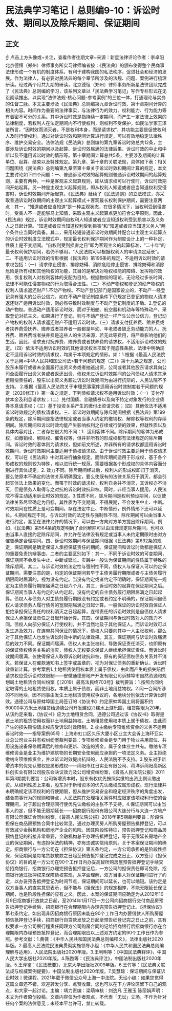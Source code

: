 # 民法典学习笔记丨总则编9-10：诉讼时效、期间以及除斥期间、保证期间
## 正文
☝ 点击上方头像或+关注，查看作者往期文章~来源：新星法律评论作者：李卓阳 北京德恒（郑州）律师事务所实习律师编者按：《民法典》的颁布使得整个民商事法律形成一个有机的制度体系，有利于建构我国的私法秩序，促进社会和经济的发展。作为法律人，有必要对民法典的每个章节所涉及的法规、问题、案例进行梳理研读。经过两个月共九期的研读，北京德恒（郑州）律师事务所新星法律团队完成了《民法典》总则编的学习，该系列文章以「民法典学习笔记」写作专栏形式在无讼阅读推出，以实现“法律法规-核心问题-参考案例”的三位一体，打通理论与实务的任督二脉。本文主要涉及《民法典》总则编第九章诉讼时效、第十章期间计算的相关内容。时间作为重要的法律事实，与法律行为的效力、权利能力、行为能力等有着密不可分的关系。其中诉讼时效是指持续一定期间，而产生一定法律上效果的法律制度，若权利人在法定期间内不行使权利，则权利不受保护，如民法学家王泽鉴所言，“因时效而消灭者，不是权利本身，而是请求权”，其功能主要是促使权利人及时行使权利。通过对诉讼时效和期间计算进行规定，可以有效地稳定法律秩序、维护交易安全。法律法规《民法典》总则编的第九章诉讼时效总共12条，主要涉及诉讼时效的期间以及起算、诉讼时效届满的法律后果、诉讼时效的中止和中断以及不适用诉讼时效的情形等。第十章期间计算总共5条，主要涉及期间的计算单位、起算、结束以及特殊规定。第九章、第十章的关联法规，具体如下表：相关问题围绕《民法典》总则编第九章至第十章关于诉讼时效和期间计算的规定，本文主要讨论如下四个问题：一、普通诉讼时效的起算规则普通诉讼时效期间的起算规则，主要有两种，一种是客观主义起算规则，即从请求权可以行使时，诉讼时效期间开始起算。另一种是主观主义起算规则，即从权利人知道或者应当知道权利受侵害时，诉讼时效期间开始起算。《民法典》延续了《民法通则》的立法模式，亦采取普通诉讼时效期间的主观主义起算模式＋客观最长权利保护期间，需要注意两点：其一，“知道或者应当知道”是一种主观状态，在很多情况下，当权利受到侵害时，受害人不一定能够马上知情，采取主观主义起算点更加符合公平原则。因此，《民法典》规定，诉讼时效期间自权利人知道或者应当知道权利受到损害以及义务人之日起计算。“知道或者应当知道权利受到损害”和“知道或者应当知道义务人”两个条件应当同时具备。其二，采用较短普通诉讼时效期间并配合以主观主义起算点的诉讼时效制度立法模式中，规定最长权利保护期间作为制度设计上的一种补足，性质上是不变期间。“自权利受到损害之日”即为客观主义的起算标准，“二十年”的最长权利保护期间，若仍不够用，“人民法院可以根据权利人的申请决定延长”。二、不适用诉讼时效的情形根据《民法典》第196条的规定，不适用诉讼时效的请求权包括：（一）请求停止侵害、排除妨碍、消除危险停止侵害、排除妨碍和消除危险是所有权和其他物权的功能，其目的是解决对物权权能的障碍、发挥物的效用，恢复权利人对权利客体的支配为目的。根据物权的理论，无论经过多长时间，法律不可能任侵害物权的行为取得合法性。（二）不动产物权和登记的动产物权的权利人请求返还财产1.不动产物权。不动产登记部门是国家设立的，不动产一经登记具有强大的公示公信力，如在不动产登记制度条件下仍规定已登记的物权人请求返还财产适用诉讼时效，则必然导致时效制度与不动产登记制度的矛盾。2.登记的动产物权。普通动产适用诉讼时效。而对于船舶、航空器和机动车等特殊动产，采取登记对抗主义，如果进行了登记，则与不动产登记一样产生公示公信力，登记动产物权的权利人请求返还财产不适用诉讼时效。（三）请求支付抚养费、赡养费或者扶养费受抚养、赡养或者扶养者一般都是年幼、年老或者缺乏劳动能力的人，抚养费、赡养费或者扶养费是这些人的生活来源，若无此等费用，将严重影响他们的生活。因此，请求支付抚养费、赡养费或者扶养费的请求权，不适用诉讼时效的规定。（四）依法不适用诉讼时效的其他请求权本项属于兜底性条款，法律中明确规定不适用诉讼时效的请求权，均属于本项规定的情形。如：1.根据《最高人民法院关于适用<中华人民共和国公司法>若干问题的规定（三）》第十九条之规定，公司股东未履行或者未全面履行出资义务或者抽逃出资，公司或者其他股东请求其向公司全面履行出资义务或者返还出资、债权未过诉讼时效期间的公司债权人请求其承担赔偿责任的，股东以出资义务超过诉讼时效期间为由进行抗辩的，人民法院不予支持。 2.根据《最高人民法院关于审理民事案件适用诉讼时效制度若干问题的规定（2020修正）》第一条之规定，下列债权请求权不适用诉讼时效：（一）支付存款本金及利息请求权；（二）兑付国债、金融债券以及向不特定对象发行的企业债券本息请求权；（三）基于投资关系产生的缴付出资请求权；（四）其他依法不适用诉讼时效规定的债权请求权。三、诉讼时效期间与除斥期间根据《民法典》第199条的规定，除斥期间是指法律规定或者当事人约定的撤销权、解除权等权利的存续期间。除斥期间和诉讼时效均能产生影响权利之存续或行使的效果，但就性质以及具体内容对比，二者存在很大的不同：1.  适用客体不同。除斥期间的客体为形成权，如撤销权、解除权、催告权等，但并非所有的形成权都有法律规定的除斥期间。诉讼时效的客体则为请求权，但如前文所述，并非所有的请求权都适用诉讼时效期间，诉讼时效期间主要适用于债权请求权。由于诉讼时效主要适用于债权请求权，可以在《民法典》中对其进行抽象规定。而除斥期间适用于形成权，基于各个形成权的规则较为特殊，难以进行统一规范，需要根据各个形成权的具体内容而分别进行具体规定。2. 效力不同。除斥期间经过后，权利人的形成权即归于消灭，要么使原本不确定的法律关系明确固定，要么使既有的法律关系归于消灭，都会引起实体法上效果的变化。而罹于时效的请求权，权利自身并不消灭，其诉权亦不消灭，但是债务人取得与之对抗的诉讼时效抗辩权。同时，非经当事人援用，人民法院不得主动适用诉讼时效的规定。3.性质不同。除斥期间是权利预设期间，以促使法律关系尽早确定为目标，其性质为不变期间，不得展期，不会发生中止、中断。时效期间在性质上是可变期间，存在法定中止、中断情形，例外情形下还可以延长。4.期间规定不同。与诉讼时效的法定性与强制性不同，除斥期间可以由当事人进行约定，甚至在法律允许的情况下，可以由一方向对方单方提出除斥期间。例如，《民法典》第564条的规定明确了合同解除可以由法律规定除斥期间，也可以由当事人直接约定除斥期间，并允许在法律没有规定或当事人未约定期限时由对方催告确定合理期间。四、诉讼时效期间与保证期间根据《民法典》第692条的规定，保证期间是确定保证人承担保证责任的期间。保证期间和诉讼时效都是保证人的重要免责抗辩事由，二者的主要区别如下：其一，不同于诉讼时效的可变期间，保证期间不会发生中止、中断或延长。实践中一般认为保证期间的性质属于特殊的除斥期间。其二，与诉讼时效的法定性与强制性不同，债权人与保证人可以约定保证期间。需要注意的是，约定的保证期间若早于主债务履行期限或者与主债务履行期限同时届满的，视为没有约定。当没有约定或者约定不明确时，保证期间统一规定为主债务履行期限届满之日起六个月。其三，诉讼时效的起算在保证期间之后。保证期间当事人有约定的从约定起，没有约定的自主债务履行期限届满之日起起算。债权人与债务人对主债务履行期限没有约定或者约定不明确的，保证期间自债权人请求债务人履行债务的宽限期届满之日起计算。一般保证的诉讼时效自保证人拒绝承担保证责任的权利消灭之日起起算，连带责任的诉讼时效则是自债权人请求保证人承担保证责任之日起开始计算。其四，保证期间与诉讼时效对人的效力不同。债权人向部分保证人行使权利，并不当然地及于其他保证人。而诉讼时效可以发生追及效力，在连带共同保证的情况下，债权人只要向其中一人主张权利，那么对于其他保证人也发生诉讼时效中断的法律效果。其五，保证期间与诉讼时效届满后的效力不同。保证期间届满，债权人未主张权利，导致保证责任消灭，也即原有的保证债权债务关系的消灭，债权人无权要求保证人继续承担保证责任。而诉讼时效期间届满，仅使得保证人取得诉讼时效抗辩权，原有的保证债权债务关系并不消灭。若保证人在催款通知书上签字或盖章的，视为对保证债务的重新确认，诉讼时效重新计算。参考案例1.土地租赁使用权本质上属于债权，由此而产生的损失赔偿请求权应受诉讼时效限制——安徽通德房地产开发有限公司诉蚌埠市自然资源和规划局土地租赁合同纠纷案【（2019）最高法民终703号】裁判要旨：1.按照合同约定取得的土地租赁使用权，本质上属于债权，而非土地用益物权。2.同一合同所涉的不同地块，因不同事由发生土地租赁使用权争议的，各地块分别依法计算诉讼时效。通德公司与原蚌埠国土局签订的《协议书》约定原蚌埠国土局将面积约60000平方米土地租赁给通德公司开发建设兴建水上游乐园，租赁期限为20年。从该约定来看，《协议书》应为土地租赁合同，通德公司通过该《协议书》取得是该土地的租赁使用权而非土地用益物权。土地租赁使用权本质上属于债权，由此而产生的损失赔偿请求权应受诉讼时效限制。2.业主缴纳专项维修资金的义务不适用诉讼时效——指导案例65号：上海市虹口区久乐大厦小区业主大会诉上海环亚实业总公司业主共有权纠纷案裁判要旨：专项维修资金是专门用于物业共用部位、共用设施设备保修期满后的维修和更新、改造的资金，属于全体业主共有。缴纳专项维修资金是业主为维护建筑物的长期安全使用而应承担的一项法定义务。业主拒绝缴纳专项维修资金，并以诉讼时效提出抗辩的，人民法院不予支持。3.股东对于新增资本的优先认缴权应属形成权——绵阳市红日实业有限公司、蒋洋诉绵阳高新区科创实业有限公司股东会决议效力及公司增资纠纷案，《最高人民法院公报》2011年第3期裁判要旨：公司新增资本时，股东有权优先按照实缴的出资比例认缴出资。从权利性质上来看，股东对于新增资本的优先认缴权应属形成权。现行法律并未明确规定该项权利的行使期限，但从维护交易安全和稳定经济秩序的角度出发，结合商事行为的规则和特点，人民法院在处理相关案件时应限定该项权利行使的合理期间，对于超出合理期间行使优先认缴权的主张不予支持。4.保证期间可以由当事人约定，但不能无限期延长——招商银行股份有限公司大连分行与大连一方地产有限公司保证合同纠纷案，《最高人民法院公报》2018年第5期裁判要旨：阶段性担保在商品房预售合同中比较常见，通过办理买房人所购房屋预告抵押登记，可以有效减少金融机构和房地产企业的风险。因其阶段性特征，预告抵押登记和商品房预售登记的衔接非常重要，金融机构总干办理告抵押登记，等于无限延长房地产企业的保证期间，有违担保法的精神，亦有违诚实信用原则。关于本案保证期间的确定。招商银行与一方公司在《担保协议》第五条约定，一方公司承担的是阶段性担保，保证期间是每笔贷款放款之日起至预告抵押登记完成之日止，双方签订《担保协议》的目的是一方公司在90个工作日内办妥高智所购房屋预告抵押登记手续交给招商银行，招商银行办理完预告抵押登记后，一方公司的担保责任即可免除，招商银行通过抵押权来保障债权实现，从字面理解，双方当事人对保证期间进行了约定，以办妥预告抵押登记为时间节点，保证期间可以延长，也可以缩短。该约定是双方当事人的直实意思表示，但不能与《担保法》的规定相悖，不能无限延长保证期间，也是阶段性担保的应有之义。因此，本案的保证期间应确定为从2012年10月9日招商银行放款之日起，至2014年1月17日一方公司向招商银行交付商品房预告抵押登记手续后，招商银行在合理期限内办理完预告抵押登记止。《担保协议》第七条约定，如出现非因招商银行原因未能在90个工作日内办要借款人所购房屋预告抵押登记手续，招商银行自贷款发放之日起至预告细登记完之日止之前，其有权要求一方公司展行程责任同理方公司购房合同的记给招商银行后招商银行亦在合理期限内办理预告抵押登记，而合理期限应以上述双方约定的90个工作日作为参照。参考文献：1.黄薇：《中华人民共和国民法典总则编释义》，法律出版社2020年版。2.最高人民法院民法典贯彻实施领导小组：《中华人民共和国民法典总则编理解与适用》，人民法院出版社2020年版。3.王利明等：《中国民法典释评》，中国人民大学出版社2020年版。4.陈甦等：《民法典评注》，中国法制出版社2020年版。5.王泽鉴：《民法概要》，北京大学出版社2009年版。6.王竹等：《民法典关联法规与权威案例提要》，中国法制出版社2020年版。7.吴慧琼：保证期间与保证诉讼时效丨微课程，2021年载于微信公众号上海一中法院。无讼小编：如果您觉得这篇文章还不错，欢迎转发分享、点赞收藏，您也可以在下方评论区留下自己的观点，和大家一起讨论。主编：靖力责编：梁萌审核：刘逸凡 王雅玉 陈丽娟声明：本文为作者原创投稿，文章内容仅为作者观点，不代表「无讼」立场，不作为针对任何个案的法律意见；未经本平台许可，禁止转载。